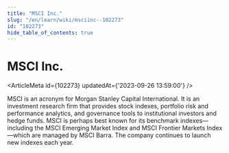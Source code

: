 ```yaml
---
title: "MSCI Inc."
slug: "/en/learn/wiki/msciinc--102273"
id: "102273"
hide_table_of_contents: true
---
```



# MSCI Inc.

<ArticleMeta id={102273} updatedAt={'2023-09-26 13:59:00'} />
<div className='border-solid border-b border-t-0 my-4 border-[var(--ifm-color-gray-300)]' />

MSCI is an acronym for Morgan Stanley Capital International. It is an investment research firm that provides stock indexes, portfolio risk and performance analytics, and governance tools to institutional investors and hedge funds. MSCI is perhaps best known for its benchmark indexes—including the MSCI Emerging Market Index and MSCI Frontier Markets Index—which are managed by MSCI Barra. The company continues to launch new indexes each year.
